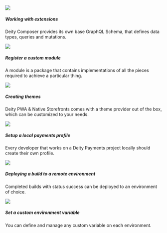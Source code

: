 
<div className="flex brighten">
  <Card variant="horizontal" to="/docs/composer/extensions/about">
    <img src="/docs/img/icons/extending.svg" />
    <div>
      <h5>Working with extensions</h5>
      <p>
       Deity Composer provides its own base GraphQL Schema, that defines data types, queries and mutations.
      </p>
    </div>
  </Card>
  <Card variant="horizontal" to="/docs/composer/modules/about">
    <img src="/docs/img/icons/diamondsfour.svg" />
    <div>
      <h5>Register a custom module</h5>
      <p>
        A module is a package that contains implementations of all the pieces required to achieve a particular thing.
      </p>
    </div>
  </Card>
</div>
<div className="flex brighten">
  <Card variant="horizontal" to="/docs/storefront/theming/overview">
    <img src="/docs/img/icons/shop.svg" />
    <div>
      <h5>Creating themes</h5>
      <p>
        Deity PWA & Native Storefronts comes with a theme provider out of the box, which can be customized to your needs.
      </p>
    </div>
  </Card>
  <Card variant="horizontal" to="/docs/payments/configuration/config#2-create-a-dpsg-profile">
    <img src="/docs/img/icons/coins.svg" />
    <div>
      <h5>Setup a local payments profile</h5>
      <p>
        Every developer that works on a Deity Payments project locally should create their own profile.
      </p>
    </div>
  </Card>
</div>
<div className="flex mb100 brighten">
  <Card variant="horizontal" to="/docs/console/builds-deployments">
    <img src="/docs/img/icons/deployment.svg" />
    <div>
      <h5>Deploying a build to a remote environment</h5>
      <p>
        Completed builds with status success can be deployed to an environment of choice.
      </p>
    </div>
  </Card>
  <Card variant="horizontal" to="/docs/console/composer/variables">
    <img src="/docs/img/icons/variables.svg" />
    <div>
      <h5>Set a custom environment variable</h5>
      <p>
        You can define and manage any custom variable on each environment.
      </p>
    </div>
  </Card>
</div>